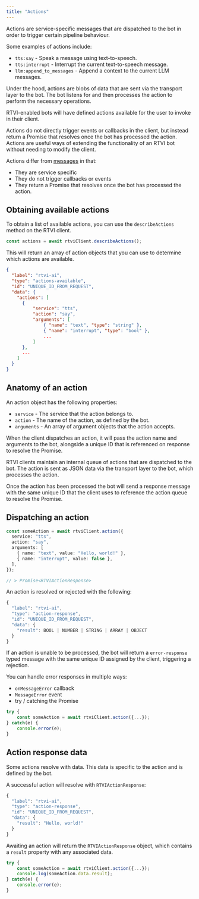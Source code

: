 ```yaml
---
title: "Actions"
---
```


Actions are service-specific messages that are dispatched to the bot in order to trigger certain pipeline behaviour.

Some examples of actions include:

- `tts:say` - Speak a message using text-to-speech.
- `tts:interrupt` - Interrupt the current text-to-speech message.
- `llm:append_to_messages` - Append a context to the current LLM messages.

Under the hood, actions are blobs of data that are sent via the transport layer to the bot. The bot listens for and then processes the action to perform the necessary operations.

RTVI-enabled bots will have defined actions available for the user to invoke in their client.

Actions do not directly trigger events or callbacks in the client, but instead return a Promise that resolves once the bot has processed the action.
Actions are useful ways of extending the functionality of an RTVI bot without needing to modify the client.

Actions differ from [messages](./messages) in that:

- They are service specific
- They do not trigger callbacks or events
- They return a Promise that resolves once the bot has processed the action.

## Obtaining available actions

To obtain a list of available actions, you can use the `describeActions` method on the RTVI client.

```javascript
const actions = await rtviClient.describeActions();
```

This will return an array of action objects that you can use to determine which actions are available.

```json
{
  "label": "rtvi-ai",
  "type": "actions-available",
  "id": "UNIQUE_ID_FROM_REQUEST",
  "data": {
    "actions": [
      {
	      "service": "tts",
	      "action": "say",
	      "arguments": [
		      { "name": "text", "type": "string" },
		      { "name": "interrupt", "type": "bool" },
		      ...
	      ]
      },
      ...
    ]
  }
}
```

## Anatomy of an action

An action object has the following properties:

- `service` - The service that the action belongs to.
- `action` - The name of the action, as defined by the bot.
- `arguments` - An array of argument objects that the action accepts.

When the client dispatches an action, it will pass the action name and arguments to the bot, alongside a unique ID that is referenced on response to resolve the Promise.

RTVI clients maintain an internal queue of actions that are dispatched to the bot. The action is sent as JSON data via the transport layer to the bot, which processes the action.

Once the action has been processed the bot will send a response message with the same unique ID that the client uses to reference the action queue to resolve the Promise.

## Dispatching an action

```typescript
const someAction = await rtviClient.action({
  service: "tts",
  action: "say",
  arguments: [
    { name: "text", value: "Hello, world!" },
    { name: "interrupt", value: false },
  ],
});

// > Promise<RTVIActionResponse>
```

An action is resolved or rejected with the following:

```typescript
{
  "label": "rtvi-ai",
  "type": "action-response",
  "id": "UNIQUE_ID_FROM_REQUEST",
  "data": {
    "result": BOOL | NUMBER | STRING | ARRAY | OBJECT
  }
}
```

If an action is unable to be processed, the bot will return a `error-response` typed message with the same unique ID assigned by the client, triggering a rejection.

You can handle error responses in multiple ways:

- `onMessageError` callback
- `MessageError` event
- try / catching the Promise

```typescript
try {
	const someAction = await rtviClient.action({...});
} catch(e) {
	console.error(e);
}
```

## Action response data

Some actions resolve with data. This data is specific to the action and is defined by the bot.

A successful action will resolve with `RTVIActionResponse`:

```typescript
{
  "label": "rtvi-ai",
  "type": "action-response",
  "id": "UNIQUE_ID_FROM_REQUEST",
  "data": {
	"result": "Hello, world!"
  }
}
```

Awaiting an action will return the `RTVIActionResponse` object, which contains a `result` property with any associated data.

```typescript
try {
	const someAction = await rtviClient.action({...});
	console.log(someAction.data.result);
} catch(e) {
	console.error(e);
}
```

